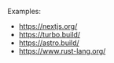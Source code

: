 Examples:

- https://nextjs.org/
- https://turbo.build/
- https://astro.build/
- https://www.rust-lang.org/
